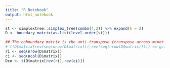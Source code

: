 ```yaml
---
title: "R Notebook"
output: html_notebook
---
```



```r
st <- simplextree::simplex_tree(combn(4,2)) %>% expand(k = 2)
D <- boundary_matrix(as.list(level_order(st)))

## The coboundary matrix is the anti-transpose (transpose across minor diagonal)
# t(D$matrix[rev(seq(nrow(D$matrix))),rev(seq(nrow(D$matrix)))]) == gclm:::anti_t(as.matrix(D$matrix))
ri <- seq(nrow(D$matrix))
ci <- seq(ncol(D$matrix))
Dco <- t(D$matrix[rev(ri),rev(ci)])
```
